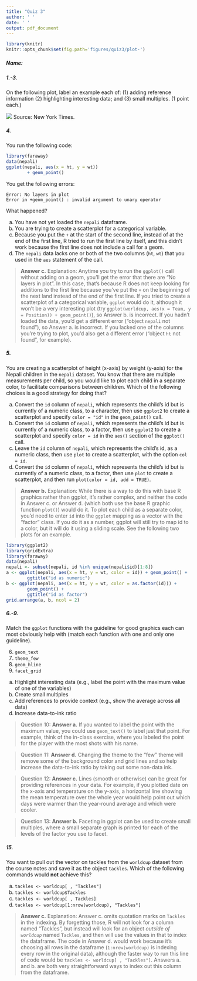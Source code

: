 ```yaml
---
title: "Quiz 3"
author: ' '
date: ' '
output: pdf_document
---
```


```r
library(knitr)
knitr::opts_chunk$set(fig.path='figures/quiz3/plot-')
```

##### Name: 

##### 1.-3.

On the following plot, label an example each of: (1) adding reference information (2) highlighting interesting data; and (3) small multiples. (1 point each.)

![](../figures/NYTimes.jpg)
Source: New York Times.
     
##### 4. 

You run the following code:

```r
library(faraway)
data(nepali)
ggplot(nepali, aes(x = ht, y = wt)) 
        + geom_point()
```

You get the following errors:

```
Error: No layers in plot
Error in +geom_point() : invalid argument to unary operator
```

What happened?

a. You have not yet loaded the `nepali` dataframe. 
b. You are trying to create a scatterplot for a categorical variable.
c. Because you put the `+` at the start of the second line, instead of at the end of the first line, R tried to run the first line by itself, and this didn't work because the first line does not include a call for a geom.
d. The `nepali` data lacks one or both of the two columns (`ht`, `wt`) that you used in the `aes` statement of the call.

> **Answer c.**
> Explanation: Anytime you try to run the `ggplot()` call without adding on a geom, you'll get the error that there are "No layers in plot". In this case, that's because R does not keep looking for additions to the first line because you've put the `+` on the beginning of the next land instead of the end of the first line. If you tried to create a scatterplot of a categorical variable, `ggplot` would do it, although it won't be a very interesting plot (try `ggplot(worldcup, aes(x = Team, y = Position)) + geom_point()`), so Answer b. is incorrect. If you hadn't loaded the data, you'd get a different error ("object `nepali` not found"), so Answer a. is incorrect. If you lacked one of the columns you're trying to plot, you'd also get a different error ("object `ht` not found", for example).

##### 5. 

You are creating a scatterplot of height (x-axis) by weight (y-axis) for the Nepali children in the `nepali` dataset. You know that there are multiple measurements per child, so you would like to plot each child in a separate color, to facilitate comparisons between children. Which of the following choices is a good strategy for doing that?

a. Convert the `id` column of `nepali`, which represents the child's id but is currently of a numeric class, to a character, then use `ggplot2` to create a scatterplot and specify `color = "id"` in the `geom_point()` call. 
b. Convert the `id` column of `nepali`, which represents the child's id but is currently of a numeric class, to a factor, then use `ggplot2` to create a scatterplot and specify `color = id` in the `aes()` section of the `ggplot()` call. 
c. Leave the `id` column of `nepali`, which represents the child's id, as a numeric class, then use `plot` to create a scatterplot, with the option `col = id`. 
d. Convert the `id` column of `nepali`, which represents the child's id but is currently of a numeric class, to a factor, then use `plot` to create a scatterplot, and then run `plot(color = id, add = TRUE)`.

> **Answer b.**
> Explanation: While there is a way to do this with base R graphics rather than ggplot, it's rather complex, and neither the code in Answer c. or Answer d. (which both use the base R graphic function `plot()`) would do it. To plot each child as a separate color, you'd need to enter `id` into the `ggplot` mapping as a vector with the "factor" class. If you do it as a number, ggplot will still try to map id to a color, but it will do it using a sliding scale. See the following two plots for an example.

```r
library(ggplot2)
library(gridExtra)
library(faraway)
data(nepali)
nepali <- subset(nepali, id %in% unique(nepali$id)[1:8])
a <- ggplot(nepali, aes(x = ht, y = wt, color = id)) + geom_point() + 
        ggtitle("id as numeric")
b <- ggplot(nepali, aes(x = ht, y = wt, color = as.factor(id))) +
        geom_point() + 
        ggtitle("id as factor")
grid.arrange(a, b, ncol = 2)
```

##### 6.-9.

Match the `ggplot` functions with the guideline for good graphics each can most obviously help with (match each function with one and only one guideline).

6. `geom_text`
7. `theme_few`
8. `geom_hline`
9. `facet_grid`

a. Highlight interesting data (e.g., label the point with the maximum value of one of the variables)
b. Create small multiples
c. Add references to provide context (e.g., show the average across all data)
d. Increase data-to-ink ratio

> Question 10: **Answer a.** If you wanted to label the point with the maximum value, you could use `geom_text()` to label just that point. For example, think of the in-class exercise, where you labeled the point for the player with the most shots with his name. 

> Question 11: **Answer d.** Changing the theme to the "few" theme will remove some of the background color and grid lines and so help increase the data-to-ink ratio by taking out some non-data ink.

> Question 12: **Answer c.** Lines (smooth or otherwise) can be great for providing references in your data. For example, if you plotted date on the x-axis and temperature on the y-axis, a horizontal line showing the mean temperature over the whole year would help point out which days were warmer than the year-round average and which were cooler. 

> Question 13: **Answer b.** Faceting in ggplot can be used to create small multiples, where a small separate graph is printed for each of the levels of the factor you use to facet.

##### 15. 

You want to pull out the vector on tackles from the `worldcup` dataset from the course notes and save it as the object `tackles`. Which of the following commands would **not** achieve this?

a. `tackles <- worldcup[ , "Tackles"]`
b. `tackles <- worldcup$Tackles`
c. `tackles <- worldcup[ , Tackles]`
d. `tackles <- worldcup[1:nrow(worldcup), "Tackles"]`

> **Answer c.**
> Explanation: Answer c. omits quotation marks on `Tackles` in the indexing. By forgetting those, R will not look for a column named "Tackles", but instead will look for an object *outside of `worldcup`* named `Tackles`, and then will use the values in that to index the dataframe. The code in Answer d. would work because it's choosing all rows in the dataframe (`1:nrow(worldcup)` is indexing every row in the original data), although the faster way to run this line of code would be `tackles <- worldcup[ , "Tackles"]`. Answers a. and b. are both very straightforward ways to index out this column from the dataframe. 
